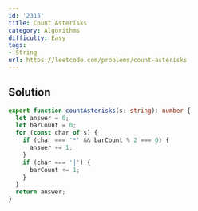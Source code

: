 ```yaml
---
id: '2315'
title: Count Asterisks
category: Algorithms
difficulty: Easy
tags:
- String
url: https://leetcode.com/problems/count-asterisks
---
```


## Solution

```typescript filename="solution.ts" copy
export function countAsterisks(s: string): number {
  let answer = 0;
  let barCount = 0;
  for (const char of s) {
    if (char === '*' && barCount % 2 === 0) {
      answer += 1;
    }
    if (char === '|') {
      barCount += 1;
    }
  }
  return answer;
}
```

